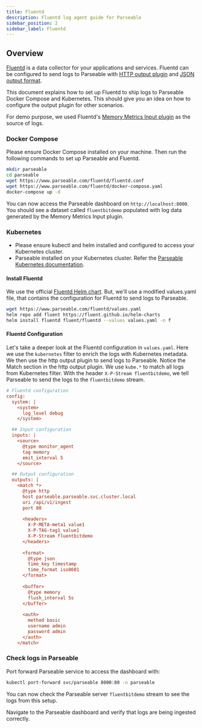 ```yaml
---
title: Fluentd
description: Fluentd log agent guide for Parseable
sidebar_position: 2
sidebar_label: Fluentd
---
```


## Overview

[Fluentd](https://www.fluentd.org) is a data collector for your applications and services. Fluentd can be configured to send logs to Parseable with [HTTP output plugin](https://docs.fluentd.org/output/http) and [JSON output format](https://docs.fluentd.org/output/json).

This document explains how to set up Fluentd to ship logs to Parseable Docker Compose and Kubernetes. This should give you an idea on how to configure the output plugin for other scenarios.

For demo purpose, we used Fluentd's [Memory Metrics Input plugin](https://docs.fluentd.org/input/metrics-memory) as the source of logs.

### Docker Compose
Please ensure Docker Compose installed on your machine. Then run the following commands to set up Parseable and Fluentd.

```bash
mkdir parseable
cd parseable
wget https://www.parseable.com/fluentd/fluentd.conf
wget https://www.parseable.com/fluentd/docker-compose.yaml
docker-compose up -d
```

You can now access the Parseable dashboard on `http://localhost:8000`. You should see a dataset called `fluentbitdemo` populated with log data generated by the Memory Metrics Input plugin.

### Kubernetes
- Please ensure kubectl and helm installed and configured to access your Kubernetes cluster.
- Parseable installed on your Kubernetes cluster. Refer the [Parseable Kubernetes documentation](/docs/admin-guide/installation/distributed/k8s-helm).

#### Install Fluentd
We use the official [Fluentd Helm chart](https://github.com/fluent/fluentd-helm). But, we'll use a modified values.yaml file, that contains the configuration for Fluentd to send logs to Parseable.

```bash
wget https://www.parseable.com/fluentd/values.yaml
helm repo add fluent https://fluent.github.io/helm-charts
helm install fluentd fluent/fluentd --values values.yaml -n f
```

#### Fluentd Configuration
Let's take a deeper look at the Fluentd configuration in `values.yaml`. Here we use the `kubernetes` filter to enrich the logs with Kubernetes metadata. We then use the http output plugin to send logs to Parseable. Notice the Match section in the http output plugin. We use `kube.*` to match all logs from Kubernetes filter. With the header `X-P-Stream fluentbitdemo`, we tell Parseable to send the logs to the `fluentbitdemo` stream.

```ini
# Fluentd configuration
config:
  system: |
    <system>
      log_level debug
    </system>

  ## Input configuration
  inputs: |
    <source>
      @type monitor_agent
      tag memory
      emit_interval 5
    </source>

  ## Output configuration
  outputs: |
    <match *>
      @type http
      host parseable.parseable.svc.cluster.local    
      uri /api/v1/ingest
      port 80
      
      <headers>
        X-P-META-meta1 value1
        X-P-TAG-tag1 value1
        X-P-Stream fluentbitdemo
      </headers>
      
      <format>
        @type json
        time_key timestamp
        time_format iso8601
      </format>
      
      <buffer>
        @type memory
        flush_interval 5s
      </buffer>
      
      <auth>
        method basic
        username admin
        password admin
      </auth>
    </match>
```

### Check logs in Parseable
Port forward Parseable service to access the dashboard with:

```bash
kubectl port-forward svc/parseable 8000:80 -n parseable
```

You can now check the Parseable server `fluentbitdemo` stream to see the logs from this setup.

Navigate to the Parseable dashboard and verify that logs are being ingested correctly.
